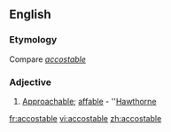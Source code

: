 ==English==

===Etymology===
Compare {{etyl|fr}} ''[[accostable]]''

===Adjective===
{{en-adj}}

# {{rare}} [[approachable|Approachable]]; [[affable]] - ''[[Hawthorne]]

[[fr:accostable]]
[[vi:accostable]]
[[zh:accostable]]